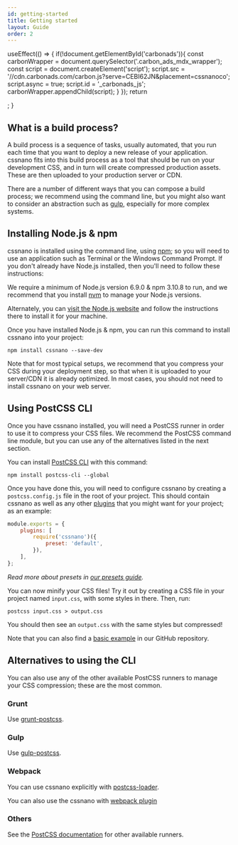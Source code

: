 ```yaml
---
id: getting-started
title: Getting started
layout: Guide
order: 2
---
```



  useEffect(() => {
    if(!document.getElementById('carbonads')){
      const carbonWrapper = document.querySelector('.carbon_ads_mdx_wrapper');
      const script = document.createElement('script');
      script.src = '//cdn.carbonads.com/carbon.js?serve=CEBI62JN&placement=cssnanoco';
      script.async = true;
      script.id = '_carbonads_js';
      carbonWrapper.appendChild(script);
    }
  });
  return  <div className="carbon_ads_mdx_wrapper"></div>;
}

<CarbonAds/>

## What is a build process?

A build process is a sequence of tasks, usually automated, that you run each
time that you want to deploy a new release of your application. cssnano fits
into this build process as a tool that should be run on your development CSS,
and in turn will create compressed production assets. These are then uploaded
to your production server or CDN.

There are a number of different ways that you can compose a build process; we
recommend using the command line, but you might also want to consider an
abstraction such as [gulp](http://gulpjs.com/), especially for more complex
systems.


## Installing Node.js & npm

cssnano is installed using the command line, using [npm](https://npmjs.com); so
you will need to use an application such as Terminal or the Windows Command
Prompt. If you don't already have Node.js installed, then you'll need to
follow these instructions:

We require a minimum of Node.js version 6.9.0 & npm 3.10.8 to run, and we
recommend that you install [nvm](https://github.com/creationix/nvm) to manage
your Node.js versions.

Alternately, you can [visit the Node.js website](https://nodejs.org/en/) and
follow the instructions there to install it for your machine.

Once you have installed Node.js & npm, you can run this command to install
cssnano into your project:

```shell
npm install cssnano --save-dev
```

Note that for most typical setups, we recommend that you compress your CSS
during your deployment step, so that when it is uploaded to your server/CDN
it is already optimized. In most cases, you should not need to install cssnano
on your web server.


## Using PostCSS CLI

Once you have cssnano installed, you will need a PostCSS runner in order to
use it to compress your CSS files. We recommend the PostCSS command line module,
but you can use any of the alternatives listed in the next section.

You can install [PostCSS CLI](https://github.com/postcss/postcss-cli)
with this command:

```shell
npm install postcss-cli --global
```

Once you have done this, you will need to configure cssnano by creating a
`postcss.config.js` file in the root of your project. This should contain
cssnano as well as any other [plugins] that you might want for your project;
as an example:

[plugins]: https://github.com/postcss/postcss/blob/master/site/plugins.md

```js
module.exports = {
    plugins: [
        require('cssnano')({
            preset: 'default',
        }),
    ],
};
```

_Read more about presets in [our presets guide](/guides/presets)._

You can now minify your CSS files! Try it out by creating a CSS file in your
project named `input.css`, with some styles in there. Then, run:

```shell
postcss input.css > output.css
```

You should then see an `output.css` with the same styles but compressed!

Note that you can also find a [basic example][example] in our GitHub repository.

[example]: https://github.com/cssnano/cssnano/tree/master/packages/example-cli-usage


## Alternatives to using the CLI

You can also use any of the other available PostCSS runners to manage your
CSS compression; these are the most common.

### Grunt

Use [grunt-postcss](https://github.com/nDmitry/grunt-postcss).

### Gulp

Use [gulp-postcss](https://github.com/postcss/gulp-postcss).

### Webpack

You can use cssnano explicitly with [postcss-loader].

[postcss-loader]: https://github.com/postcss/postcss-loader

You can also use the cssnano with [webpack plugin](https://github.com/webpack-contrib/css-minimizer-webpack-plugin)

### Others

See the [PostCSS documentation](https://github.com/postcss/postcss#usage) for
other available runners.
